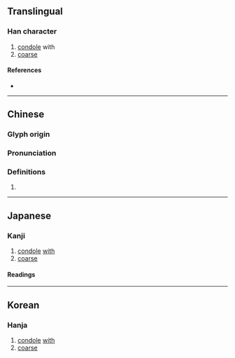 {{character info/new}}
==Translingual==

===Han character===
{{Han char|rn=30|rad=口|as=09|sn=12|four=60022|canj=RYHH,RYKH|ids=⿰口彦}}

# [[condole]] with
# [[coarse]]

====References====
* {{Han ref|kx=0200.230|dkj=03991|dj=0422.070|hdz=10659.080|uh=55AD|ud=21933|bh=D869|bd=55401}}

----

==Chinese==
{{zh-forms}}

===Glyph origin===
{{Han etym}}

===Pronunciation===
{{zh-pron
|m=yàn
|c=jin5,jin6,ngon6
|mc=y
|oc=y
|cat=
}}

===Definitions===
{{zh-hanzi}}

# {{rfdef|zh}}

----

==Japanese==

===Kanji===
{{ja-kanji|grade=|rs=口09}}

# [[condole]] [[with]]
# [[coarse]]

====Readings====
{{ja-readings|on=[[げん]] (gen), [[がん]] (gan)|kun=[[とむらう]] (tomurau), [[とりみだす]] (torimidasu)}}

----

==Korean==

===Hanja===
{{ko-hanja|hangeul=[[안]], [[언]]}}

# [[condole]] [[with]]
# [[coarse]]